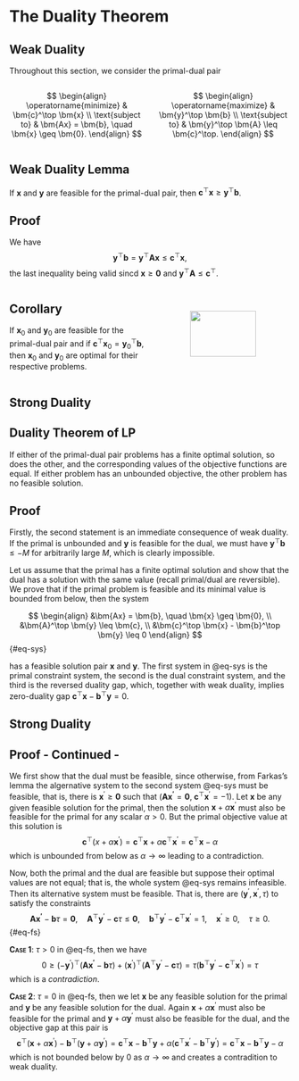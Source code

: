# The Duality Theorem

## Weak Duality {.smaller}

Throughout this section, we consider the primal-dual pair

:::: {.columns}

::: {.column width="50%"}
$$
\begin{align}
\operatorname{minimize} & \bm{c}^\top \bm{x} \\
\text{subject to} & \bm{Ax} = \bm{b}, \quad \bm{x} \geq \bm{0}.
\end{align}
$$
:::

::: {.column width="50%"}
$$
\begin{align}
\operatorname{maximize} & \bm{y}^\top \bm{b} \\
\text{subject to} & \bm{y}^\top \bm{A} \leq \bm{c}^\top.
\end{align}
$$
:::

::::


::: {.callout-tip icon=false}
## Weak Duality Lemma
If $\bm{x}$ and $\bm{y}$ are feasible for the primal-dual pair, then
$\bm{c}^\top\bm{x} \geq \bm{y}^\top\bm{b}$.
:::

::: {.callout-note icon=false}
## Proof
We have 
$$ \bm{y}^\top \bm{b} = \bm{y}^\top \bm{Ax} \leq \bm{c}^\top \bm{x}, $$
the last inequality being valid sincd $\bm{x} \geq \bm{0}$ and $\bm{y}^\top
\bm{A} \leq \bm{c}^\top$.
:::


:::: {.columns}

::: {.column width="50%"}

::: {.callout-tip icon=false}
## Corollary
If $\bm{x}_0$ and $\bm{y}_0$ are feasible for the primal-dual pair and if
$\bm{c}^\top \bm{x}_0 = \bm{y}_0^\top \bm{b}$, then $\bm{x}_0$ and $\bm{y}_0$
are optimal for their respective problems.
:::

:::

::: {.column width="50%"}

&nbsp;

<center>
<img src="contents/assets/dualprimal.png" width="70%" /img>
</center>
:::

::::



## Strong Duality {.smaller}

::: {.callout-tip icon=false}
## Duality Theorem of LP
If either of the primal-dual pair problems has a finite optimal solution, so
does the other, and the corresponding values of the objective functions are
equal. If either problem has an unbounded objective, the other problem has no
feasible solution.
:::

::: {.callout-note icon=false}
## Proof
Firstly, the second statement is an immediate consequence of weak duality. If
the primal is unbounded and $\bm{y}$ is feasible for the dual, we must have
$\bm{y}^\top \bm{b} \leq -M$ for arbitrarily large $M$, which is clearly
impossible.

Let us assume that the primal has a finite optimal solution and show that the
dual has a solution with the same value (recall primal/dual are reversible). We
prove that if the primal problem is feasible and its minimal value is bounded
from below, then the system

$$
\begin{align}
&\bm{Ax} = \bm{b}, \quad \bm{x} \geq \bm{0}, \\
&\bm{A}^\top \bm{y} \leq \bm{c}, \\
&\bm{c}^\top \bm{x} - \bm{b}^\top \bm{y} \leq 0
\end{align}
$$ {#eq-sys}

has a feasible solution pair $\bm{x}$ and $\bm{y}$. The first system in @eq-sys
is the primal constraint system, the second is the dual constraint system, and
the third is the reversed duality gap, which, together with weak duality,
implies zero-duality gap $\bm{c}^\top \bm{x} - \bm{b}^\top \bm{y} = 0$.
:::


## Strong Duality {.smaller}

::: {.callout-note icon=false}
## Proof - Continued - 
We first show that the dual must be feasible, since otherwise, from Farkas's
lemma the algernative system to the second system @eq-sys must be feasible, that
is, there is $\bm{x}^\prime \geq \bm{0}$ such that $(\bm{Ax^\prime} = \bm{0}, \;
\bm{c}^\top\bm{x}^\prime = -1)$. Let $\bm{x}$ be any given feasible solution for
the primal, then the solution $\bm{x} + \alpha \bm{x}^\prime$ must also be
feasible for the primal for any scalar $\alpha > 0$. But the primal objective
value at this solution is 
$$
\bm{c}^\top(x + \alpha \bm{x}^\prime) = \bm{c}^\top \bm{x} + \alpha \bm{c}^\top
\bm{x}^\prime = \bm{c}^\top \bm{x} - \alpha
$$
which is unbounded from below as $\alpha \rightarrow \infty$ leading to a
contradiction.

Now, both the primal and the dual are feasible but suppose their optimal values
are not equal; that is, the whole system @eq-sys remains infeasible. Then its
alternative system must be feasible. That is, there are $(\bm{y}^\prime,
\bm{x}^\prime, \tau)$ to satisfy the constraints
$$ \bm{Ax^\prime} - \bm{b}\tau = \bm{0}, \quad \bm{A}^\top \bm{y}^\prime -
\bm{c}\tau \leq \bm{0}, \quad \bm{b}^\top \bm{y}^\prime - \bm{c}^\top
\bm{x}^\prime = 1, \quad \bm{x}^\prime \geq 0, \quad \tau \geq 0. $$ {#eq-fs}

__<font style="font-variant: small-caps">Case 1</font>__: $\tau > 0$ in @eq-fs,
then we have
$$ 0 \geq (-\bm{y}^\prime)^\top (\bm{Ax^\prime} - \bm{b}\tau) +
(\bm{x}^\prime)^\top (\bm{A}^\top \bm{y}^\prime - \bm{c}\tau) =
\tau(\bm{b}^\top\bm{y}^\prime - \bm{c}^\top \bm{x}^\prime) = \tau $$
which is a _contradiction_.

__<font style="font-variant: small-caps">Case 2</font>__: $\tau = 0$ in @eq-fs,
then we let $\bm{x}$ be any feasible solution for the primal and $\bm{y}$ be any
feasible solution for the dual. Again $\bm{x} + \alpha \bm{x}^\prime$ must also
be feasible for the primal and $\bm{y} + \alpha \bm{y}^\prime$ must also be
feasible for the dual, and the objective gap at this pair is
$$ \bm{c}^\top(\bm{x} + \alpha \bm{x}^\prime) - \bm{b}^\top(\bm{y} + \alpha
\bm{y}^\prime) = \bm{c}^\top \bm{x} - \bm{b}^\top \bm{y} + \alpha(\bm{c}^\top
\bm{x}^\prime - \bm{b}^\top \bm{y}^\prime) = \bm{c}^\top \bm{x} - \bm{b}^\top
\bm{y} - \alpha $$
which is not bounded below by $0$ as $\alpha \rightarrow \infty$ and creates a
contradition to weak duality.
:::
